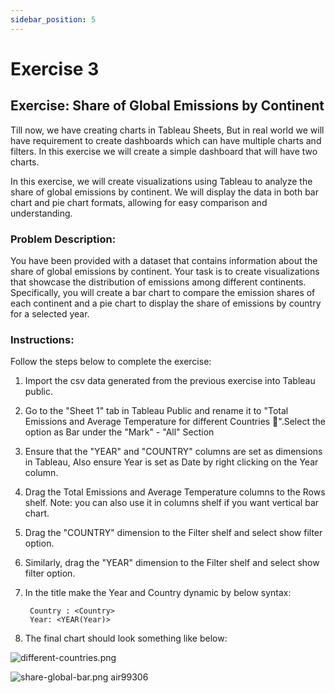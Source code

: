 ```yaml
---
sidebar_position: 5
---
```


# Exercise 3

## Exercise: Share of Global Emissions by Continent

Till now, we have creating charts in Tableau Sheets, But in real world we will have requirement to create dashboards which can have multiple charts and filters. In this exercise we will create a simple dashboard that will have two charts.

In this exercise, we will create visualizations using Tableau to analyze the share of global emissions by continent. We will display the data in both bar chart and pie chart formats, allowing for easy comparison and understanding.

### Problem Description:
You have been provided with a dataset that contains information about the share of global emissions by continent. Your task is to create visualizations that showcase the distribution of emissions among different continents. Specifically, you will create a bar chart to compare the emission shares of each continent and a pie chart to display the share of emissions by country for a selected year.

### Instructions:
Follow the steps below to complete the exercise:

1. Import the csv data generated from the previous exercise into Tableau public.

2. Go to the "Sheet 1" tab in Tableau Public and rename it to "Total Emissions and Average Temperature for different Countries 🧭".Select the option as Bar under the "Mark" - "All" Section

3. Ensure that the "YEAR" and "COUNTRY" columns are set as dimensions in Tableau, Also ensure Year is set as Date by right clicking on the Year column.

4. Drag the Total Emissions and Average Temperature columns to the Rows shelf.
Note: you can also use it in columns shelf if you want vertical bar chart.

5. Drag the "COUNTRY" dimension to the Filter shelf and select show filter option.  

6. Similarly, drag the "YEAR" dimension to the Filter shelf and select show filter option.

7. In the title make the Year and Country dynamic by below syntax:
   ```
    Country : <Country>
    Year: <YEAR(Year)>
   ```

8. The final chart should look something like below:

![different-countries.png](./assets/Exer-1.png)

![share-global-bar.png](./assets/Exer-3.png)
air99306